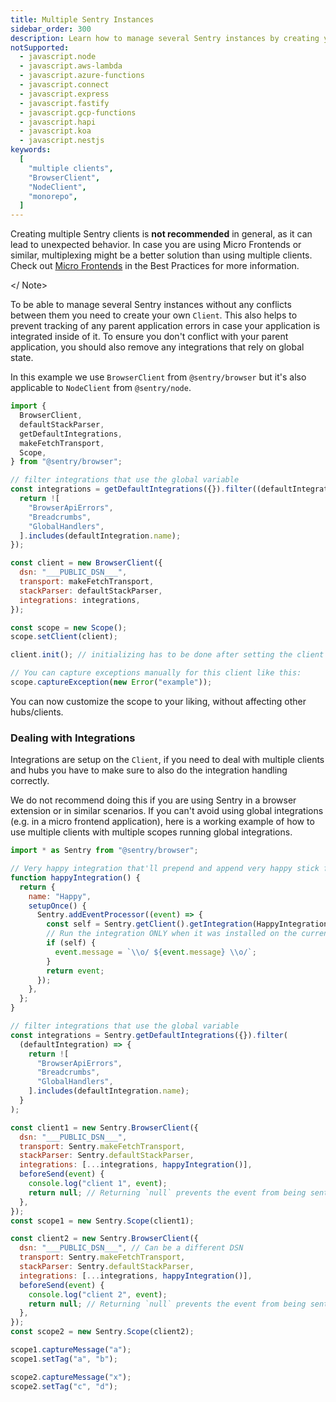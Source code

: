 ```yaml
---
title: Multiple Sentry Instances
sidebar_order: 300
description: Learn how to manage several Sentry instances by creating your own clients.
notSupported:
  - javascript.node
  - javascript.aws-lambda
  - javascript.azure-functions
  - javascript.connect
  - javascript.express
  - javascript.fastify
  - javascript.gcp-functions
  - javascript.hapi
  - javascript.koa
  - javascript.nestjs
keywords:
  [
    "multiple clients",
    "BrowserClient",
    "NodeClient",
    "monorepo",
  ]
---
```


<Note>

Creating multiple Sentry clients is **not recommended** in general, as it can lead to unexpected behavior. In case you are using Micro Frontends or similar, multiplexing might be a better solution than using multiple clients. Check out [Micro Frontends](/platforms/javascript/best-practices/micro-frontends) in the Best Practices for more information.

</ Note>

To be able to manage several Sentry instances without any conflicts between them you need to create your own `Client`.
This also helps to prevent tracking of any parent application errors in case your application is integrated
inside of it. To ensure you don't conflict with your parent application, you should also remove any integrations that rely on global state.

In this example we use `BrowserClient` from `@sentry/browser` but it's also applicable to `NodeClient` from `@sentry/node`.

<SignInNote />

```javascript
import {
  BrowserClient,
  defaultStackParser,
  getDefaultIntegrations,
  makeFetchTransport,
  Scope,
} from "@sentry/browser";

// filter integrations that use the global variable
const integrations = getDefaultIntegrations({}).filter((defaultIntegration) => {
  return ![
    "BrowserApiErrors",
    "Breadcrumbs",
    "GlobalHandlers",
  ].includes(defaultIntegration.name);
});

const client = new BrowserClient({
  dsn: "___PUBLIC_DSN___",
  transport: makeFetchTransport,
  stackParser: defaultStackParser,
  integrations: integrations,
});

const scope = new Scope();
scope.setClient(client);

client.init(); // initializing has to be done after setting the client on the scope

// You can capture exceptions manually for this client like this:
scope.captureException(new Error("example"));
```

You can now customize the scope to your liking, without affecting other hubs/clients.

### Dealing with Integrations

Integrations are setup on the `Client`, if you need to deal with multiple clients and hubs you have to make sure to also do the integration handling correctly.

We do not recommend doing this if you are using Sentry in a browser extension or in similar scenarios.
If you can't avoid using global integrations (e.g. in a micro frontend application), here is a working example of how to use multiple clients with multiple scopes running global integrations.

<SignInNote />

```javascript
import * as Sentry from "@sentry/browser";

// Very happy integration that'll prepend and append very happy stick figure to the message
function happyIntegration() {
  return {
    name: "Happy",
    setupOnce() {
      Sentry.addEventProcessor((event) => {
        const self = Sentry.getClient().getIntegration(HappyIntegration);
        // Run the integration ONLY when it was installed on the current Hub
        if (self) {
          event.message = `\\o/ ${event.message} \\o/`;
        }
        return event;
      });
    },
  };
}

// filter integrations that use the global variable
const integrations = Sentry.getDefaultIntegrations({}).filter(
  (defaultIntegration) => {
    return ![
      "BrowserApiErrors",
      "Breadcrumbs",
      "GlobalHandlers",
    ].includes(defaultIntegration.name);
  }
);

const client1 = new Sentry.BrowserClient({
  dsn: "___PUBLIC_DSN___",
  transport: Sentry.makeFetchTransport,
  stackParser: Sentry.defaultStackParser,
  integrations: [...integrations, happyIntegration()],
  beforeSend(event) {
    console.log("client 1", event);
    return null; // Returning `null` prevents the event from being sent
  },
});
const scope1 = new Sentry.Scope(client1);

const client2 = new Sentry.BrowserClient({
  dsn: "___PUBLIC_DSN___", // Can be a different DSN
  transport: Sentry.makeFetchTransport,
  stackParser: Sentry.defaultStackParser,
  integrations: [...integrations, happyIntegration()],
  beforeSend(event) {
    console.log("client 2", event);
    return null; // Returning `null` prevents the event from being sent
  },
});
const scope2 = new Sentry.Scope(client2);

scope1.captureMessage("a");
scope1.setTag("a", "b");

scope2.captureMessage("x");
scope2.setTag("c", "d");
```
